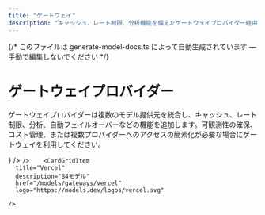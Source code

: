 ```yaml
---
title: "ゲートウェイ"
description: "キャッシュ、レート制限、分析機能を備えたゲートウェイプロバイダー経由でAIモデルにアクセス。"
---
```


{/* このファイルは generate-model-docs.ts によって自動生成されています — 手動で編集しないでください */}



# ゲートウェイプロバイダー

ゲートウェイプロバイダーは複数のモデル提供元を統合し、キャッシュ、レート制限、分析、自動フェイルオーバーなどの機能を追加します。可観測性の確保、コスト管理、または複数プロバイダーへのアクセスの簡素化が必要な場合にゲートウェイを利用してください。

<CardGrid>
    <CardGridItem
      title="Netlify"
      description="34モデル"
      href="/models/gateways/netlify"
      logo={<NetlifyLogo />}
    />    <CardGridItem
      title="OpenRouter"
      description="118モデル"
      href="/models/gateways/openrouter"
      logo="https://models.dev/logos/openrouter.svg"

    />    <CardGridItem
      title="Vercel"
      description="84モデル"
      href="/models/gateways/vercel"
      logo="https://models.dev/logos/vercel.svg"

    />
</CardGrid>